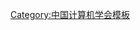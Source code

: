 {{Navbox
| name   = 中国计算机学会第十届理事会
| title  = [[中国计算机学会]]第十届理事会
| above  = 2011年11月－2015年10月
| bodyclass = hlist
| group1 = 名誉理事长
| list1  = [[李国杰]]
| group2 = 名誉副理事长
| list2  = 
* [[怀进鹏]]
* [[贺志强]]
* [[李三琦]]
| group3 = 理事长
| list3  = [[郑纬民]]
| group4 = 执行副理事长
| list4  = 
* [[陈左宁]]
* [[吕建 (学者)|吕　建]]
* [[王恩东]]
| group5 = 常务理事
| list5  = 
* [[陈宝权]]
* [[陈沛|陈　沛]]
* [[陈钟|陈　钟]]
* [[杜小勇]]
* [[过敏意]]
* [[何炎祥]]
* [[侯紫峰]]
* [[胡事民]]
* [[金海|金　海]]
* [[金芝|金　芝]]
* [[李建中]]
* [[李晓维]]
* [[刘淮松]]
* [[陆慧娟]]
* [[马华东]]
* [[孟小峰]]
* [[潘柱廷]]
* [[史元春]]
* [[孙凝晖]]
* [[唐卫清]]
* [[陶建华]]
* [[王怀民]]
* [[王震|王　震]]
* [[吴朝晖]]
* [[臧根林]]
* [[周兴社]]
| group6 = 理事
| list6  = 
| group7 = 秘书长
| list7  = [[杜子德]]
| group8 = 海外理事
| list8  =
* [[黄铠|黄　铠]]
* [[丘锡生]]
* [[赵伟|赵　伟]]
* [[李凯|李　凯]]
* [[倪明选]]
* [[张晓东]]
* [[吴杰|吴　杰]]
}}<noinclude>
{{collapsible option}}
[[Category:中国计算机学会模板]]
</noinclude>